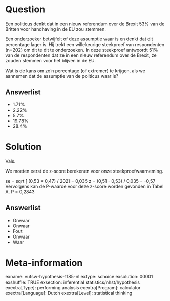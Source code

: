 Question
========
Een politicus denkt dat in een nieuw referendum over de Brexit 53% van de Britten voor handhaving in de EU zou stemmen.  
  
Een onderzoeker betwijfelt of deze assumptie waar is en denkt dat dit percentage lager is. Hij trekt een willekeurige steekproef van respondenten (n=202) om dit te dit te onderzoeken. In deze steekproef antwoordt 51% van de respondenten dat ze in een nieuw referendum over de Brexit, ze zouden stemmen voor het blijven in de EU.  
  
Wat is de kans om zo'n percentage (of extremer) te krijgen, als we aannemen dat de assumptie van de politicus waar is?

Answerlist
----------
* 1.71%
* 2.22%
* 5.7%
* 19.78%
* 28.4%

Solution
========

Vals.  
  
We moeten eerst de z-score berekenen voor onze steekproefwaarneming.  
  

  
se = sqrt [ (0,53 * 0,47) / 202] = 0,035  z = (0,51 - 0,53) / 0,035 = -0,57  Vervolgens kan de P-waarde voor deze z-score worden gevonden in Tabel A.  P = 0,2843

Answerlist
----------
* Onwaar
* Onwaar
* Fout
* Onwaar
* Waar

Meta-information
================
exname: vufsw-hypothesis-1185-nl
extype: schoice
exsolution: 00001
exshuffle: TRUE
exsection: inferential statistics/nhst/hypothesis
exextra[Type]: performing analysis
exextra[Program]: calculator
exextra[Language]: Dutch
exextra[Level]: statistical thinking

